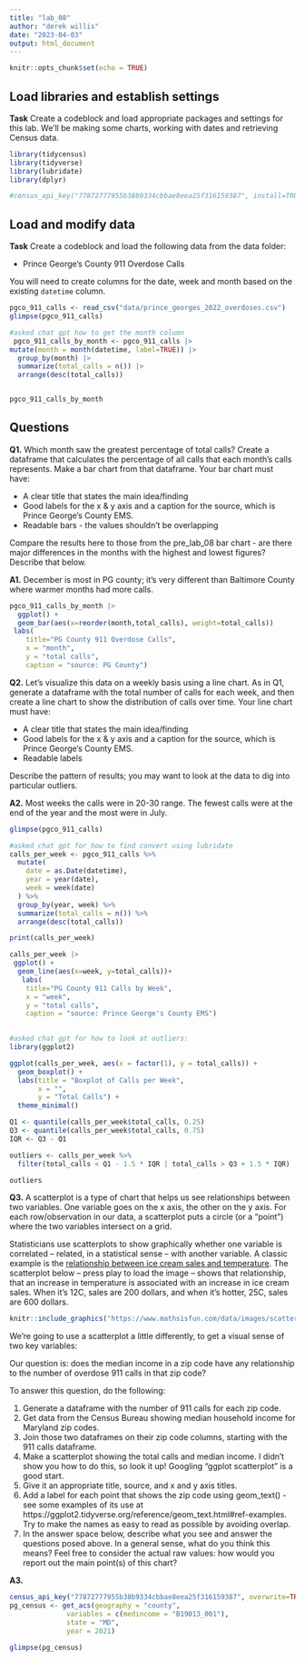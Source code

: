 ```yaml
---
title: "lab_08"
author: "derek willis"
date: "2023-04-03"
output: html_document
---
```


```r
knitr::opts_chunk$set(echo = TRUE)
```

## Load libraries and establish settings
**Task** Create a codeblock and load appropriate packages and settings for this lab. We'll be making some charts, working with dates and retrieving Census data.
```r
library(tidycensus)
library(tidyverse)
library(lubridate)
library(dplyr)

```

```r
#census_api_key("77872777955b38b9334cbbae8eea25f316159387", install=TRUE)
```




## Load and modify data

**Task** Create a codeblock and load the following data from the data folder:

* Prince George's County 911 Overdose Calls

You will need to create columns for the date, week and month based on the existing `datetime` column.

```r
pgco_911_calls <- read_csv("data/prince_georges_2022_overdoses.csv")
glimpse(pgco_911_calls)
```
```r
#asked chat gpt how to get the month column
 pgco_911_calls_by_month <- pgco_911_calls |>
mutate(month = month(datetime, label=TRUE)) |> 
  group_by(month) |> 
  summarize(total_calls = n()) |> 
  arrange(desc(total_calls))


pgco_911_calls_by_month
```


## Questions 

**Q1.** Which month saw the greatest percentage of total calls? Create a dataframe that calculates the percentage of all calls that each month's calls represents. Make a bar chart from that dataframe. Your bar chart must have:

* A clear title that states the main idea/finding
* Good labels for the x & y axis and a caption for the source, which is Prince George's County EMS.
* Readable bars - the values shouldn't be overlapping

Compare the results here to those from the pre_lab_08 bar chart - are there major differences in the months with the highest and lowest figures? Describe that below.

**A1.** December is most in PG county; it's very different than Baltimore County where warmer months had more calls.

```r
pgco_911_calls_by_month |>
  ggplot() +
  geom_bar(aes(x=reorder(month,total_calls), weight=total_calls))
 labs(
    title="PG County 911 Overdose Calls",
    x = "month",
    y = "total calls",
    caption = "source: PG County")
```

**Q2.** Let's visualize this data on a weekly basis using a line chart. As in Q1, generate a dataframe with the total number of calls for each week, and then create a line chart to show the distribution of calls over time. Your line chart must have:

* A clear title that states the main idea/finding
* Good labels for the x & y axis and a caption for the source, which is Prince George's County EMS.
* Readable labels

Describe the pattern of results; you may want to look at the data to dig into particular outliers.

**A2.** 
Most weeks the calls were in 20-30 range. The fewest calls were at the end of the year and the most were in July.


```r
glimpse(pgco_911_calls)
```
```r
#asked chat gpt for how to find convert using lubridate
calls_per_week <- pgco_911_calls %>%
  mutate(
    date = as.Date(datetime),
    year = year(date),
    week = week(date)
  ) %>%
  group_by(year, week) %>%
  summarize(total_calls = n()) %>%
  arrange(desc(total_calls))

print(calls_per_week)
```
```r
calls_per_week |>
 ggplot() + 
  geom_line(aes(x=week, y=total_calls))+
   labs(
    title="PG County 911 Calls by Week",
    x = "week",
    y = "total calls",
    caption = "source: Prince George's County EMS")
  
```

```r
#asked chat gpt for how to look at outliers:
library(ggplot2)

ggplot(calls_per_week, aes(x = factor(1), y = total_calls)) +
  geom_boxplot() +
  labs(title = "Boxplot of Calls per Week",
       x = "",
       y = "Total Calls") +
  theme_minimal()
```
```r
Q1 <- quantile(calls_per_week$total_calls, 0.25)
Q3 <- quantile(calls_per_week$total_calls, 0.75)
IQR <- Q3 - Q1

outliers <- calls_per_week %>%
  filter(total_calls < Q1 - 1.5 * IQR | total_calls > Q3 + 1.5 * IQR)

outliers
```


**Q3.**  A scatterplot is a type of chart that helps us see relationships between two variables. One variable goes on the x axis, the other on the y axis.  For each row/observation in our data, a scatterplot puts a circle (or a "point") where the two variables intersect on a grid.

Statisticians use scatterplots to show graphically whether one variable is correlated -- related, in a statistical sense -- with another variable.  A classic example is the [relationship between ice cream sales and temperature](https://www.mathsisfun.com/data/scatter-xy-plots.html). The scatterplot below -- press play to load the image -- shows that relationship, that an increase in temperature is associated with an increase in ice cream sales. When it's 12C, sales are 200 dollars, and when it's hotter, 25C, sales are 600 dollars.

```r
knitr::include_graphics("https://www.mathsisfun.com/data/images/scatter-ice-cream1.svg")
```

We're going to use a scatterplot a little differently, to get a visual sense of two key variables: 

Our question is: does the median income in a zip code have any relationship to the number of overdose 911 calls in that zip code?

To answer this question, do the following:

1. Generate a dataframe with the number of 911 calls for each zip code.
2. Get data from the Census Bureau showing median household income for Maryland zip codes.
3. Join those two dataframes on their zip code columns, starting with the 911 calls dataframe.
4. Make a scatterplot showing the total calls and median income. I didn't show you how to do this, so look it up! Googling "ggplot scatterplot" is a good start.
5. Give it an appropriate title, source, and x and y axis titles.
6. Add a label for each point that shows the zip code using geom_text() - see some examples of its use at https://ggplot2.tidyverse.org/reference/geom_text.html#ref-examples. Try to make the names as easy to read as possible by avoiding overlap.
7. In the answer space below, describe what you see and answer the questions posed above. In a general sense, what do you think this means? Feel free to consider the actual raw values: how would you report out the main point(s) of this chart?

**A3.**  

```r
census_api_key("77872777955b38b9334cbbae8eea25f316159387", overwrite=TRUE)
pg_census <- get_acs(geography = "county",
              variables = c(medincome = "B19013_001"),
              state = "MD",
              year = 2021)

glimpse(pg_census)
```
